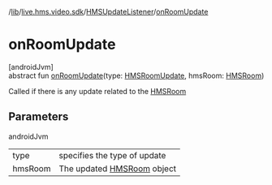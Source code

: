 /[lib](/api-reference/android/v2/home/content)/[live.hms.video.sdk](../index)/[HMSUpdateListener](index)/[onRoomUpdate](on-room-update)

# onRoomUpdate

[androidJvm]\
abstract fun [onRoomUpdate](on-room-update)(type: [HMSRoomUpdate](../../live.hms.video.sdk.models.enums/-h-m-s-room-update/index), hmsRoom: [HMSRoom](../../live.hms.video.sdk.models/-h-m-s-room/index))

Called if there is any update related to the [HMSRoom](../../live.hms.video.sdk.models/-h-m-s-room/index)

## Parameters

androidJvm

|         |                                                                                 |
| ------- | ------------------------------------------------------------------------------- |
| type    | specifies the type of update                                                    |
| hmsRoom | The updated [HMSRoom](../../live.hms.video.sdk.models/-h-m-s-room/index) object |

